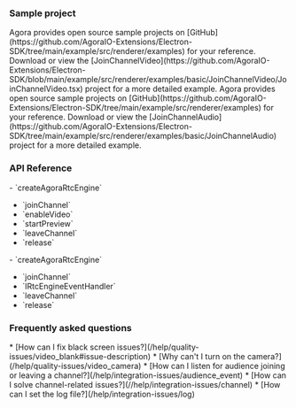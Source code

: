 <PlatformWrapper platform = "electron">

### Sample project
<ProductWrapper notAllowed="voice-calling">
Agora provides open source sample projects on [GitHub](https://github.com/AgoraIO-Extensions/Electron-SDK/tree/main/example/src/renderer/examples) for your reference. Download or view the [JoinChannelVideo](https://github.com/AgoraIO-Extensions/Electron-SDK/blob/main/example/src/renderer/examples/basic/JoinChannelVideo/JoinChannelVideo.tsx) project for a more detailed example.
</ProductWrapper>

<ProductWrapper product="voice-calling">
Agora provides open source sample projects on [GitHub](https://github.com/AgoraIO-Extensions/Electron-SDK/tree/main/example/src/renderer/examples) for your reference. Download or view the [JoinChannelAudio](https://github.com/AgoraIO-Extensions/Electron-SDK/tree/main/example/src/renderer/examples/basic/JoinChannelAudio) project for a more detailed example.
</ProductWrapper>

### API Reference
<ProductWrapper notAllowed="voice-calling">
- <Link to="{{Global.API_REF_ELECTRON_ROOT}}/class_irtcengine.html#api_createagorartcengine">`createAgoraRtcEngine`</Link>

- <Link to="{{Global.API_REF_ELECTRON_ROOT}}/class_irtcengine.html#api_irtcengine_joinchannel2">`joinChannel`</Link>

- <Link to="{{Global.API_REF_ELECTRON_ROOT}}/class_irtcengine.html#api_irtcengine_enablevideo">`enableVideo`</Link>

- <Link to="{{Global.API_REF_ELECTRON_ROOT}}/class_irtcengine.html#api_irtcengine_startpreview">`startPreview`</Link>

- <Link to="{{Global.API_REF_ELECTRON_ROOT}}/class_irtcengine.html#api_irtcengine_leavechannel2">`leaveChannel`</Link>

- <Link to="{{Global.API_REF_ELECTRON_ROOT}}/class_irtcengine.html#api_irtcengine_release">`release`</Link>

</ProductWrapper>
<ProductWrapper product="voice-calling">
- <Link to="{{Global.API_REF_ELECTRON_ROOT_VOICE_SDK}}/class_irtcengine.html#api_createagorartcengine">`createAgoraRtcEngine`</Link>

- <Link to="{{Global.API_REF_ELECTRON_ROOT_VOICE_SDK}}/class_irtcengine.html#api_irtcengine_joinchannel2">`joinChannel`</Link>

- <Link to="{{Global.API_REF_ELECTRON_ROOT_VOICE_SDK}}/class_irtcengineeventhandler.html#class_irtcengineeventhandler">`IRtcEngineEventHandler`</Link>

- <Link to="{{Global.API_REF_ELECTRON_ROOT_VOICE_SDK}}/class_irtcengine.html#api_irtcengine_leavechannel2">`leaveChannel`</Link>

- <Link to="{{Global.API_REF_ELECTRON_ROOT_VOICE_SDK}}/class_irtcengine.html#api_irtcengine_release">`release`</Link>

</ProductWrapper>

### Frequently asked questions
<ProductWrapper notAllowed="voice-calling">
* [How can I fix black screen issues?](/help/quality-issues/video_blank#issue-description)
* [Why can't I turn on the camera?](/help/quality-issues/video_camera)
</ProductWrapper>
* [How can I listen for audience joining or leaving a channel?](/help/integration-issues/audience_event)
* [How can I solve channel-related issues?](//help/integration-issues/channel)
* [How can I set the log file?](/help/integration-issues/log)

</PlatformWrapper>